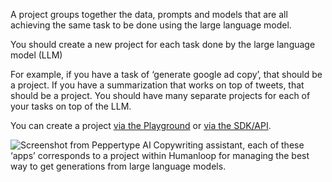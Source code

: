 A project groups together the data, prompts and models that are all achieving the same task to be done using the large language model.

You should create a new project for each task done by the large language model (LLM)

For example, if you have a task of ‘generate google ad copy’, that should be a project. If you have a summarization that works on top of tweets, that should be a project. You should have many separate projects for each of your tasks on top of the LLM.

You can create a project [via the Playground](./from-playground) or [via the SDK/API](./using-the-sdk).

<img src="../../../assets/images/bc87851-image.png" alt="Screenshot from Peppertype AI Copywriting assistant, each of these ‘apps’ corresponds to a project within Humanloop for managing the best way to get generations from large language models."/>